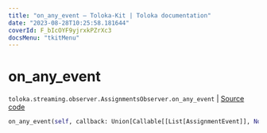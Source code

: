 ```yaml
---
title: "on_any_event — Toloka-Kit | Toloka documentation"
date: "2023-08-28T10:25:58.181644"
coverId: F_bIcOYF9yjrxkPZrXc3
docsMenu: "tkitMenu"
---
```


# on_any_event

`toloka.streaming.observer.AssignmentsObserver.on_any_event` | [Source code](https://github.com/Toloka/toloka-kit/blob/v1.2.1/src/streaming/observer.py#L389)

```python
on_any_event(self, callback: Union[Callable[[List[AssignmentEvent]], None], Callable[[List[AssignmentEvent]], Awaitable[None]]])
```